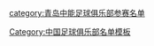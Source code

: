 {{Football squad with groups
|name=2012年中超分类名单青岛
|bgcolor=#F84010
|bordercolor=#F8F8F8
|textcolor=#F8F8F8
|title=[[青岛中能足球俱乐部|<span style="color:#F8F8F8">青岛中能</span>]] — [[2012年中国足球超级联赛|<span style="color:#F8F8F8">2012年</span>]][[中国足球超级联赛|<span style="color:#F8F8F8">中超联赛第 13 名</span>]]
|group1=全年参赛球员
|list1=<div>
{{Football squad2 player|no=1|name=[[刘军 (足球守门员)|刘军]]}}
{{Football squad2 player|no=2|name=[[郭亮 (足球运动员)|郭亮]]}}
{{Football squad2 player|no=3|name={{flagicon|BRA}} [[李安特·亨利基斯·迪·施华|莱昂纳多]]}}
{{Football squad2 player|no=5|name=[[许景杰]]}}
{{Football squad2 player|no=6|name={{flagicon|UZB}} [[阿齐兹·伊布拉希莫夫|伊布拉吉莫夫]]}}
{{Football squad2 player|no=7|name=[[姚江山]]}}
{{Football squad2 player|no=8|name=[[宋博]]}}
{{Football squad2 player|no=10|name=[[郑龙]]}}
{{Football squad2 player|no=12|name=[[潘昱辰]]}}
{{Football squad2 player|no=13|name=[[李壮飞]]}}
{{Football squad2 player|no=14|name=[[魏仁杰]]}}
{{Football squad2 player|no=15|name=[[朱建荣]]}}
{{Football squad2 player|no=16|name=[[冯涛]]}}
{{Football squad2 player|no=17|name=[[刘健 (足球运动员)|刘健]]}}
{{Football squad2 player|no=18|name=[[邢栋]]}}
{{Football squad2 player|no=19|name=[[宋文杰]]}}
{{Football squad2 player|no=20|name=[[李林峰]]}}
{{Football squad2 player|no=21|name=[[鲁毅]]}}
{{Football squad2 player|no=22|name=[[刘震理]]}}
{{Football squad2 player|no=23|name=[[宋龙]]}}
{{Football squad2 player|no=24|name={{flagicon|Nigeria}} [[加布里埃尔·梅尔坎|-{zh-hans:梅尔坎;zh-hk:美爾甘;zh-tw:梅爾坎;}-]]}}
{{Football squad2 player|no=25|name=[[邹正]]}}
{{Football squad2 player|no=26|name=[[孙江山]]}}
{{Football squad2 player|no=27|name=[[刘洋洋]]}}
{{Football squad2 player|no=28|name=[[牟鹏飞]]}}
{{Football squad2 player|no=29|name=[[朱世玉]]}}
{{Football squad2 player|no=30|name=[[尹广俊]]}}
{{Football squad2 player|no=32|name=[[栗鹏]]}}
{{Football squad2 player|no=33|name=[[沙一博]]}}
{{Football squad2 player|no=34|name=[[逄志泉]]}}
{{Football squad2 player|no=35|name=[[巩曜通]]}}
</div>
|group2=夏季转入球员
|list2=<div>
{{Football squad2 player|no=4|name=[[胡俊]]}}
{{Football squad2 player|no=9|name={{flagicon|BRA}} [[布鲁诺·梅内格尔|布鲁诺]]}}
{{Football squad2 player|no=41|name=[[孙平海]]}}
</div>
|group3=夏季转出球员
|list3=<div>
{{Football squad2 player|no=11|name={{flagicon|CRO}} [[克鲁诺斯拉夫·洛夫雷克|洛夫雷克]]}}
</div>
|group4=主教练
|list4={{flagicon|BIH}} [[布拉泽·斯里什科维奇|布拉泽]]<small>（至第 1 轮）</small>；[[杨为健]]<small>（代理，至第 11 轮）</small>；{{flagicon|KOR}} [[张外龙]]
}}
<noinclude>
{{DEFAULTSORT:Qingdao Jonoon F.C. Squad 2012}}
[[category:青岛中能足球俱乐部参赛名单]]
[[Category:中国足球俱乐部名单模板]]
</noinclude>